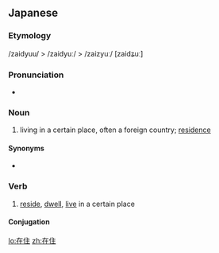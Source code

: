 ==Japanese==
{{ja-kanjitab|ざい|じゅう|yomi=o}}

===Etymology===
/zaidyuu/ > /zaidyuː/ > /zaizyuː/ [zaidʑuː]

===Pronunciation===
* {{ja-pron|ざいじゅう|yomi=o}}

===Noun===
{{ja-noun|ざいじゅう|hhira=ざいぢゅう}}

# living in a certain place, often a foreign country; [[residence]]

====Synonyms====
* {{ja-r|在留|ざいりゅう}}

===Verb===
{{ja-verb-suru|ざいじゅう|hhira=ざいぢゅう|tr=intrans}}

# [[reside]], [[dwell]], [[live]] in a certain place

====Conjugation====
{{ja-suru|ざいじゅう}}

[[lo:在住]]
[[zh:在住]]